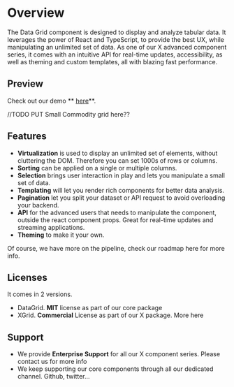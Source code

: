 
<Meta title="1. Docs/0. Overview" component={XGrid} />

# Overview

The Data Grid component is designed to display and analyze tabular data. It leverages the power of React and TypeScript, to provide the best UX, while manipulating an unlimited set of data.
As one of our X advanced component series, it comes with an intuitive API for real-time updates, accessibility, as well as theming and custom templates, all with blazing fast performance.

## Preview

Check out our demo ** [here](https://muix-preview.netlify.app/#/grid)**.

//TODO PUT Small Commodity grid here??

## Features

- **Virtualization** is used to display an unlimited set of elements, without cluttering the DOM. Therefore you can set 1000s of rows or columns.
- **Sorting** can be applied on a single or multiple columns.
- **Selection** brings user interaction in play and lets you manipulate a small set of data.
- **Templating** will let you render rich components for better data analysis.
- **Pagination** let you split your dataset or API request to avoid overloading your backend.
- **API** for the advanced users that needs to manipulate the component, outside the react component props. Great for real-time updates and streaming applications.
- **Theming** to make it your own.

Of course, we have more on the pipeline, check our roadmap here for more info.

## Licenses

It comes in 2 versions.

- DataGrid. **MIT** license as part of our core package
- XGrid. **Commercial** License as part of our X package. More here

## Support

- We provide **Enterprise Support** for all our X component series. Please contact us for more info
- We keep supporting our core components through all our dedicated channel. Github, twitter...
